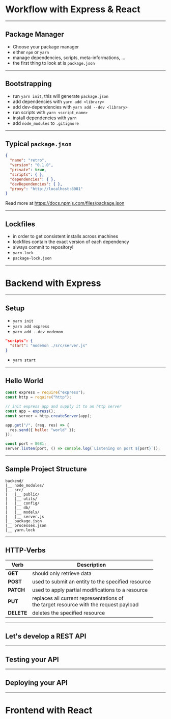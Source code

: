 
# Workflow with Express & React

---

## Package Manager

- Choose your package manager
- either `npm` or `yarn`
- manage dependencies, scripts, meta-informations, ...
- the first thing to look at is `package.json`

---

## Bootstrapping

- run `yarn init`, this will generate `package.json`
- add dependencies with `yarn add <library>`
- add dev-dependencies with `yarn add --dev <library>`
- run scripts with `yarn <script_name>`
- install dependencies with `yarn`
- add `node_modules` to `.gitignore`

---

## Typical ``package.json``

```json
{
  "name": "retro",
  "version": "0.1.0",
  "private": true,
  "scripts": { },
  "dependencies": { },
  "devDependencies": { },
  "proxy": "http://localhost:8081"
}
```

Read more at https://docs.npmjs.com/files/package.json

---

## Lockfiles

- in order to get consistent installs across machines
- lockfiles contain the exact version of each dependency
- always commit to repository!
- `yarn.lock`
- `package-lock.json`

---

# Backend with Express

---

## Setup

- `yarn init`
- `yarn add express`
- `yarn add --dev nodemon`

```json
"scripts": {
  "start": "nodemon ./src/server.js"
}
```

- `yarn start`

---

## Hello World


```javascript
const express = require("express");
const http = require("http");

// init express app and supply it to an http server
const app = express();
const server = http.createServer(app);

app.get("/", (req, res) => {
  res.send({ hello: "world" });
});

const port = 8081;
server.listen(port, () => console.log(`Listening on port ${port}`));
```

---

## Sample Project Structure

```
backend/
|__ node_modules/
|__ src/
|   |__ public/
|   |__ utils/
|   |__ config/
|   |__ db/
|   |__ models/
|   |__ server.js
|__ package.json
|__ processes.json
|__ yarn.lock
```

---

## HTTP-Verbs

|Verb|Description|
|---|---|
|**GET**|should only retrieve data|
|**POST**|used to submit an entity to the specified resource|
|**PATCH**|used to apply partial modifications to a resource|
|**PUT**|replaces all current representations of <br/> the target resource with the request payload|
|**DELETE**|deletes the specified resource|

---

## Let's develop a REST API

---

## Testing your API

---

## Deploying your API

---

# Frontend with React